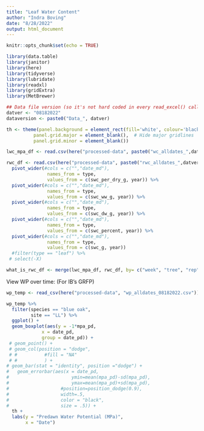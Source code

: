 ```yaml
---
title: "Leaf Water Content"
author: "Indra Boving"
date: "8/28/2022"
output: html_document
---
```


```r
knitr::opts_chunk$set(echo = TRUE)

library(data.table)
library(janitor)
library(here)
library(tidyverse)
library(lubridate)
library(readxl)
library(gridExtra)
library(MetBrewer)
```

```r
## Data file version (so it's not hard coded in every read_excel() call)
datver <- "08182022"
dataversion <- paste0("Data_", datver)

th <- theme(panel.background = element_rect(fill='white', colour='black'), # Make background white and border black
          panel.grid.major = element_blank(),  # Hide major gridlines
          panel.grid.minor = element_blank())
```


```r
lwc_mpa_df <- read.csv(here("processed-data", paste0("wc_alldates_",datver,".csv"))) 

rwc_df <- read.csv(here("processed-data", paste0("rwc_alldates_",datver,".csv"))) %>% 
  pivot_wider(#cols = c("","date_md"), 
               names_from = type, 
               values_from = c(swc_per_dry_g, year)) %>% 
  pivot_wider(#cols = c("","date_md"), 
               names_from = type, 
               values_from = c(swc_ww_g, year)) %>% 
  pivot_wider(#cols = c("","date_md"), 
               names_from = type, 
               values_from = c(swc_dw_g, year)) %>% 
  pivot_wider(#cols = c("","date_md"), 
               names_from = type, 
               values_from = c(swc_percent, year)) %>% 
  pivot_wider(#cols = c("","date_md"), 
               names_from = type, 
               values_from = c(swc_g, year))
  #filter(type == "leaf") %>% 
 # select(-X)

what_is_rwc_df <- merge(lwc_mpa_df, rwc_df, by= c("week", "tree", "rep"), all.x = T)
```

View WP over time: (For IB's GRFP)
```r
wp_temp <- read_csv(here("processed-data", "wp_alldates_08182022.csv"))
```


```r
wp_temp %>% 
  filter(species == "blue oak", 
         site == "LL") %>% 
  ggplot() +
  geom_boxplot(aes(y = -1*mpa_pd, 
             x = date_pd, 
             group = date_pd)) +
 # geom_point() +
 # geom_col(position = "dodge",
 # #          #fill = "NA"
 # #          ) +
# geom_bar(stat = "identity", position ="dodge") +
#   geom_errorbar(aes(x = date_pd, 
#                       ymin=mean(mpa_pd)-sd(mpa_pd), 
#                       ymax=mean(mpa_pd)+sd(mpa_pd), 
#                   #position=position_dodge(0.9), 
#                   width=.5, 
#                   color = "black",
#                   size = .5)) +
  th +
  labs(y = "Predawn Water Potential (MPa)", 
       x = "Date")
```

